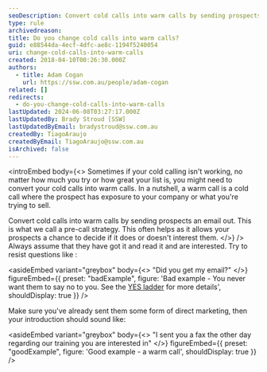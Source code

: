 ```yaml
---
seoDescription: Convert cold calls into warm calls by sending prospects an email out, allowing them to decide if it's of interest to them.
type: rule
archivedreason:
title: Do you change cold calls into warm calls?
guid: e88544da-4ecf-4dfc-ae8c-1194f5240054
uri: change-cold-calls-into-warm-calls
created: 2018-04-10T00:26:30.000Z
authors:
  - title: Adam Cogan
    url: https://ssw.com.au/people/adam-cogan
related: []
redirects:
  - do-you-change-cold-calls-into-warm-calls
lastUpdated: 2024-06-08T03:27:17.000Z
lastUpdatedBy: Brady Stroud [SSW]
lastUpdatedByEmail: bradystroud@ssw.com.au
createdBy: TiagoAraujo
createdByEmail: TiagoAraujo@ssw.com.au
isArchived: false
---
```


<introEmbed
  body={<>
Sometimes if your cold calling isn't working, no matter how much you try or how great your list is, you might need to convert your cold calls into warm calls. In a nutshell, a warm call is a cold call where the prospect has exposure to your company or what you're trying to sell.

Convert cold calls into warm calls by sending prospects an email out. This is what we call a pre-call strategy. This often helps as it allows your prospects a chance to decide if it does or doesn't interest them.
  </>}
/>
Always assume that they have got it and read it and are interested. Try to resist questions like :

<asideEmbed
  variant="greybox"
  body={<>
    "Did you get my email?"
  </>}
  figureEmbed={{
    preset: "badExample",
    figure: 'Bad example - You never want them to say no to you. See the [YES ladder](/build-a-yes-ladder-to-your-outbound-script) for more details',
    shouldDisplay: true
  }}
/>

Make sure you've already sent them some form of direct marketing, then your introduction should sound like:

<asideEmbed
  variant="greybox"
  body={<>
    "I sent you a fax the other day regarding our training you are interested in"
  </>}
  figureEmbed={{
    preset: "goodExample",
    figure: 'Good example - a warm call',
    shouldDisplay: true
  }}
/>
